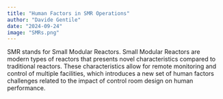 ```yaml
---
title: "Human Factors in SMR Operations"
author: "Davide Gentile"
date: "2024-09-24"
image: "SMRs.png"
---
```


SMR stands for Small Modular Reactors. Small Modular Reactors are modern types of reactors that presents novel characteristics compared to traditional reactors. These characteristics allow for remote monitoring and control of multiple facilities, which introduces a new set of human factors challenges related to the impact of control room design on human performance.

